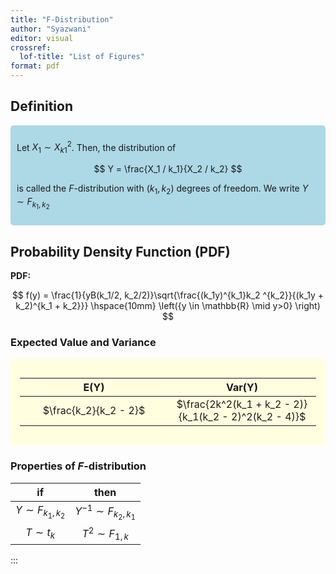 ```yaml
---
title: "F-Distribution"
author: "Syazwani"
editor: visual
crossref:
  lof-title: "List of Figures"
format: pdf
---
```


## Definition

::: {#def-line style="background-color: lightblue; padding: 10px; border-radius: 5px;"}
Let $X_1 \sim X_{k1}^2$. Then, the distribution of

$$
Y = \frac{X_1 / k_1}{X_2 / k_2}
$$

is called the $F$-distribution with ($k_1,k_2$) degrees of freedom. We write $Y \sim F_{k_1,k_2}$
:::

## Probability Density Function (PDF)

::: callout-note
**PDF:**

$$
f(y) = \frac{1}{yB(k_1/2, k_2/2)}\sqrt{\frac{(k_1y)^{k_1}k_2 ^{k_2}}{(k_1y + k_2)^{k_1 + k_2}}} \hspace{10mm} \left({y \in \mathbb{R} \mid y>0} \right)
$$
:::

### Expected Value and Variance

::: {#table-style style="background-color: lightyellow; padding: 15px; border-radius: 5px;"}
| **E(Y)** | **Var(Y)** |
|:----------------------------------:|:----------------------------------:|
| $\frac{k_2}{k_2 - 2}$ | $\frac{2k^2(k_1 + k_2 - 2)}{k_1(k_2 - 2)^2(k_2 - 4)}$ |
:::

### Properties of $F$-distribution

|          if          |           then            |
|:--------------------:|:-------------------------:|
| $Y \sim F_{k_1,k_2}$ | $Y^{-1} \sim F_{k_2,k_1}$ |
|     $T \sim t_k$     |    $T^2 \sim F_{1,k}$     |

:::
